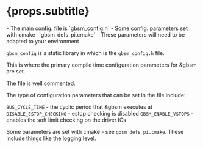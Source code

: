 
# {props.subtitle}
<Tldr>
    - The main config. file is `gbsm_config.h`
    - Some config. parameters set with cmake -`gbsm_defs_pi.cmake`
    - These parameters will need to be adapted to your environment
</Tldr>

`gbsm_config` is a static library in which is the `gbsm_config.h` file.

This is where the primary compile time configuration parameters for &gbsm are set.

The file is well commented.

The type of configuration parameters that can be set in the file include:

`BUS_CYCLE_TIME` - the cyclic period that &gbsm executes at
`DISABLE_ESTOP_CHECKING` - estop checking is disabled
`GBSM_ENABLE_VSTOPS` - enables the soft limit checking on the driver ICs

Some parameters are set with cmake - see `gbsm_defs_pi.cmake`. These include things like the logging level.





